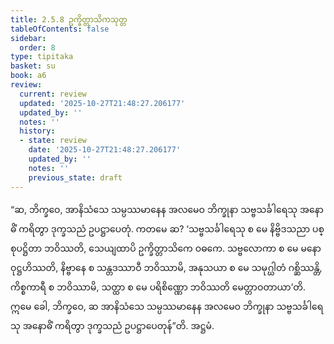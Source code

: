 ```yaml
---
title: 2.5.8 ဥက္ခိတ္တာသိကသုတ္တ
tableOfContents: false
sidebar:
  order: 8
type: tipitaka
basket: su
book: a6
review:
  current: review
  updated: '2025-10-27T21:48:27.206177'
  updated_by: ''
  notes: ''
  history:
  - state: review
    date: '2025-10-27T21:48:27.206177'
    updated_by: ''
    notes: ''
    previous_state: draft
---
```



<ReviewStatus review={frontmatter.review} showDetails={true} />

<HypothesisAnnotation frontmatter={frontmatter} />

<DynamicBreadcrumb />

<Division number="103" book="a6" e="ch" v="16" p="386">

<Paragraph number="730" book="a6">
“ဆ, ဘိက္ခဝေ, အာနိသံသေ သမ္ပဿမာနေန အလမေဝ ဘိက္ခုနာ သဗ္ဗသင်္ခါရေသု အနောဓိံ ကရိတွာ ဒုက္ခသညံ ဥပဋ္ဌာပေတုံ. ကတမေ ဆ? ‘သဗ္ဗသင်္ခါရေသု စ မေ နိဗ္ဗိဒသညာ ပစ္စုပဋ္ဌိတာ ဘဝိဿတိ, သေယျထာပိ ဥက္ခိတ္တာသိကေ ဝဓကေ. သဗ္ဗလောကာ စ မေ မနော ဝုဋ္ဌဟိဿတိ, နိဗ္ဗာနေ စ သန္တဒဿာဝီ ဘဝိဿာမိ, အနုသယာ စ မေ သမုဂ္ဃါတံ ဂစ္ဆိဿန္တိ, ကိစ္စကာရီ စ ဘဝိဿာမိ, သတ္ထာ စ မေ ပရိစိဏ္ဏော ဘဝိဿတိ မေတ္တာဝတာယာ’တိ. ဣမေ ခေါ, ဘိက္ခဝေ, ဆ အာနိသံသေ သမ္ပဿမာနေန အလမေဝ ဘိက္ခုနာ သဗ္ဗသင်္ခါရေသု အနောဓိံ ကရိတွာ ဒုက္ခသညံ ဥပဋ္ဌာပေတုန်”တိ.

</Paragraph>
</Division>

<Paragraph number="731" type="center" book="a6">
အဋ္ဌမံ.
</Paragraph>